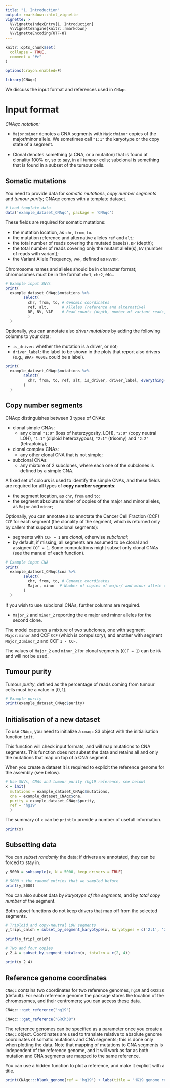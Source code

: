 ```yaml
---
title: "1. Introduction"
output: rmarkdown::html_vignette
vignette: >
  %\VignetteIndexEntry{1. Introduction}
  %\VignetteEngine{knitr::rmarkdown}
  %\VignetteEncoding{UTF-8}
---
```


```r
knitr::opts_chunk$set(
  collapse = TRUE,
  comment = "#>"
)

options(crayon.enabled=F)
```


```r
library(CNAqc)
```

We discuss the input format and references used in `CNAqc`.

# Input format

_CNAqc notation:_

- `Major:minor` denotes a CNA segments with `Major`/`minor` copies of the major/minor allele. We sometimes call `"1:1"` the karyotype or the copy state of a segment.

- Clonal denotes something (a CNA, or a mutaiton) that is found at clonality 100% or, so to say, in all tumour cells; subclonal is something that is found in a subset of the tumour cells.

## Somatic mutations

You need to provide data for _somatic mutations_, _copy number segments_ and _tumour purity_; CNAqc comes with a template dataset.

```r
# Load template data
data('example_dataset_CNAqc', package = 'CNAqc')
```

These fields are required for somatic mutations:

* the mutation location, as `chr`, `from`, `to`. 
* the mutation reference and alternative alleles `ref` and `alt`;
* the total number of reads covering the mutated base(s), `DP` (depth);
* the total number of reads covering only the mutant allele(s), `NV` (number of reads with variant);
* the Variant Allele Frequency, `VAF`, defined as `NV/DP`.

Chromosome names and alleles should be in character format; chromosomes must be in the format `chr1`, `chr2`, etc..

```r
# Example input SNVs
print(
  example_dataset_CNAqc$mutations %>% 
        select(
          chr, from, to, # Genomic coordinates
          ref, alt,      # Alleles (reference and alternative)
          DP, NV, VAF    # Read counts (depth, number of variant reads, tumour VAF)
          )
  )
```

Optionally, you can annotate also _driver mutations_ by adding the following columns to your data:

* `is_driver`: whether the mutation is a driver, or not;
* `driver_label`:  the label to be shown in the plots that report also drivers (e.g., `BRAF V600E` could be a label).

```r
print(
  example_dataset_CNAqc$mutations %>% 
        select(
          chr, from, to, ref, alt, is_driver, driver_label, everything()
        )
  )
```

## Copy number segments

CNAqc distinguishes between 3 types of CNAs:

* clonal simple CNAs:
  * any clonal `"1:0"` (loss of heterzygosity, LOH), `"2:0"` (copy neutral LOH), `"1:1"` (diploid heterozygous), `"2:1"` (trisomy) and `"2:2"` (tetraploidy);
* clonal complex CNAs:
  * any other clonal CNA that is not simple;
* subclonal CNAs:
  * any mixture of 2 subclones, where each one of the subclones is defined by a simple CNA.

A fixed set of colours is used to identify the simple CNAs, and these fields are required for all types of  **copy number segments**:

* the segment location, as `chr`, `from` and `to`;
* the segment absolute number of copies of the major and minor alleles, as `Major` and `minor`;

Optionally, you can annotate also annotate the Cancer Cell Fraction (CCF) `CCF` for each segment (the clonality of the segment, which is returned only by callers that support subclonal segments):

* segments with `CCF = 1` are _clonal_, otherwise _subclonal_;
* by default, if missing, all segments are assumed to be clonal and assigned `CCF = 1`. Some computations might subset only clonal CNAs (see the manual of each function).

```r
# Example input CNA
print(
  example_dataset_CNAqc$cna %>% 
        select(
          chr, from, to, # Genomic coordinates
          Major, minor  # Number of copies of major/ and minor allele (B-allele)
        )
  )
```

If you wish to use subclonal CNAs, further columns are required.

* `Major_2` and `minor_2` reporting the e major and minor alleles for the second clone.

The model captures a mixture of two subclones, one with segment `Major:minor` and CCF `CCF` (which is compulsory), and another with segment `Major_2:minor_2` and CCF `1 - CCF`.

The values of `Major_2` and `minor_2` for clonal segments (`CCF = 1`) can be `NA` and will not be used.


## Tumour purity

Tumour _purity_, defined as the percentage of reads coming from tumour cells must be a value in $[0, 1]$.

```r
# Example purity
print(example_dataset_CNAqc$purity)
```

## Initialisation of a new dataset

To use `CNAqc`, you need to initialize a `cnaqc` S3 object with the initialisation function `init`.

This function will check input formats, and will map mutations to CNA segments. This function does not subset the data and retains all and only the mutations that map on top of a CNA segment.

When you create a dataset it is required to explicit the reference genome for the assembly (see below).

```r
# Use SNVs, CNAs and tumour purity (hg19 reference, see below)
x = init(
  mutations = example_dataset_CNAqc$mutations, 
  cna = example_dataset_CNAqc$cna,
  purity = example_dataset_CNAqc$purity,
  ref = 'hg19'
  )
```

The summary of `x` can be `print` to provide a number of usefull information.
```r
print(x)
```


## Subsetting data

You can _subset randomly_ the data; if drivers are annotated, they can be forced to stay in.

```r
y_5000 = subsample(x, N = 5000, keep_drivers = TRUE)

# 5000 + the ranomd entries that we sampled before
print(y_5000)
```

You can also subset data by _karyotype of the segments_, and by _total copy number_ of the segment. 

Both subset functions do not keep drivers that map off from the selected segments.

```r
# Triploid and copy-neutral LOH segments 
y_tripl_cnloh = subset_by_segment_karyotype(x, karyotypes = c('2:1', '2:0'))

print(y_tripl_cnloh)

# Two and four copies
y_2_4 = subset_by_segment_totalcn(x, totalcn = c(2, 4))

print(y_2_4)
```


## Reference genome coordinates

`CNAqc` contains two coordinates for two reference genomes, `hg19` and `GRCh38` (default). For each reference genome the package stores the location of the chromosomes, and their centromers; you can access these data.

```r
CNAqc:::get_reference("hg19")

CNAqc:::get_reference("GRCh38")
```

The reference genomes can be specified as a parameter once you create a `CNAqc` object. Coordinates are used to translate relative to absolute genome coordinates of somatic mutations and CNA segments; this is done only 
when plotting the data. Note that mapping of mutations to CNA segments is independent of the reference genome, and it will work as far as both mutation and CNA segments are mapped to the same reference.

You can use a hidden function to plot a reference, and make it explicit with a title.

```r
print(CNAqc:::blank_genome(ref = 'hg19') + labs(title = "HG19 genome reference"))
```



